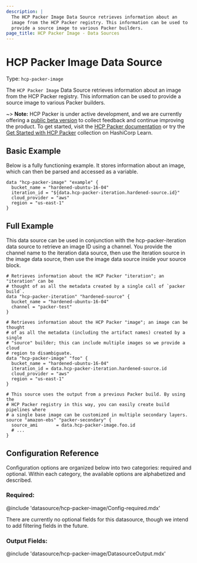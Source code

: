 ```yaml
---
description: |
  The HCP Packer Image Data Source retrieves information about an
  image from the HCP Packer registry. This information can be used to
  provide a source image to various Packer builders.
page_title: HCP Packer Image - Data Sources
---
```


<BadgesHeader>
  <PluginBadge type="official" />
  <PluginBadge type="hcp_packer_ready" />
</BadgesHeader>

# HCP Packer Image Data Source

Type: `hcp-packer-image`

The `HCP Packer Image` Data Source retrieves information about an
image from the HCP Packer registry. This information can be used to
provide a source image to various Packer builders.

~> **Note:** HCP Packer is under active development, and we are currently offering a [public beta version](https://portal.cloud.hashicorp.com) to collect feedback and continue improving the product.
To get started, visit the [HCP Packer documentation](https://cloud.hashicorp.com/docs/packer) or try the [Get Started with HCP Packer](https://learn.hashicorp.com/collections/packer/hcp-get-started) collection on HashiCorp Learn.

## Basic Example

Below is a fully functioning example. It stores information about an image,
which can then be parsed and accessed as a variable.

```hcl
data "hcp-packer-image" "example" {
  bucket_name = "hardened-ubuntu-16-04"
  iteration_id = "${data.hcp-packer-iteration.hardened-source.id}"
  cloud_provider = "aws"
  region = "us-east-1"
}
```

## Full Example

This data source can be used in conjunction with the hcp-packer-iteration
data source to retrieve an image ID using a channel. You provide the channel
name to the iteration data source, then use the iteration source in the image
data source, then use the image data source inside your source block.

```hcl
# Retrieves information about the HCP Packer "iteration"; an "iteration" can be
# thought of as all the metadata created by a single call of `packer build`.
data "hcp-packer-iteration" "hardened-source" {
  bucket_name = "hardened-ubuntu-16-04"
  channel = "packer-test"
}

# Retrieves information about the HCP Packer "image"; an image can be thought
# of as all the metadata (including the artifact names) created by a single
# "source" builder; this can include multiple images so we provide a cloud
# region to disambiguate.
data "hcp-packer-image" "foo" {
  bucket_name = "hardened-ubuntu-16-04"
  iteration_id = data.hcp-packer-iteration.hardened-source.id
  cloud_provider = "aws"
  region = "us-east-1"
}

# This source uses the output from a previous Packer build. By using the
# HCP Packer registry in this way, you can easily create build pipelines where
# a single base image can be customized in multiple secondary layers.
source "amazon-ebs" "packer-secondary" {
  source_ami       = data.hcp-packer-image.foo.id
  # ...
}
```

## Configuration Reference

Configuration options are organized below into two categories: required and
optional. Within each category, the available options are alphabetized and
described.

### Required:

@include 'datasource/hcp-packer-image/Config-required.mdx'

There are currently no optional fields for this datasource, though we intend
to add filtering fields in the future.

### Output Fields:

@include 'datasource/hcp-packer-image/DatasourceOutput.mdx'

